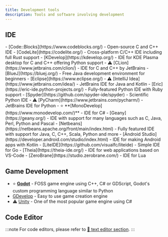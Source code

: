 ```yaml
---
title: Development tools
description: Tools and software involving development
---
```



## IDE

<Tabs>
    <TabItem label="C/C++">
        - [Code::Blocks](https://www.codeblocks.org/) - Open-source C and C++ IDE
        - [CodeLite](https://codelite.org/) - Cross-platform C/C++ IDE including full Rust support
        - [KDevelop](https://kdevelop.org/) - IDE for KDE Plasma desktop for C and C++ offering Python support
        - ⚠️ [CLion](https://www.jetbrains.com/clion/) - IDE for C and C++ by JetBrains
    </TabItem>
    <TabItem label="Java">
        - [BlueJ](https://bluej.org/) - Free Java development environment for beginners
        - [Eclipse](https://www.eclipse.org/)
        - ⚠️ [IntelliJ Idea](https://www.jetbrains.com/idea/) - JetBrains IDE for Java and Kotlin
    </TabItem>
    <TabItem label="Python">
        - [Eric](https://eric-ide.python-projects.org/) - Fully-featured Python IDE with Ruby support
        - [Spyder](https://github.com/spyder-ide/spyder) - Scientific Python IDE
        - ⚠️ [PyCharm](https://www.jetbrains.com/pycharm/) - JetBrains IDE for Python
    </TabItem>
    <TabItem label="Other">
        - ⭐ **[MonoDevelop](https://www.monodevelop.com/)** - IDE for C#
        - [Geany](https://geany.org/) - IDE with support for many languages such as C, Java, Perl, Python and Pascal
        - [Netbeans](https://netbeans.apache.org/front/main/index.html) - Fully featured IDE with support for Java, C, C++, Scala, Python and more
        - [Android Studio](https://developer.android.com/studio/index.html) - IDE for making Android apps with Kotlin
        - [LiteIDE](https://github.com/visualfc/liteide) - Simple IDE for Go
        - [Theia](https://theia-ide.org/) - IDE for web applications based on VS-Code
        - [ZeroBrane](https://studio.zerobrane.com/) - IDE for Lua
    </TabItem>
</Tabs>

## Game Development

- ⭐ **[Godot](https://godotengine.org/)** - FOSS game engine using C++, C# or GDScript, Godot's custom programming language similar to Python
- [GDevelop](https://gdevelop.io/) - Easy to use game creation engine
- ⚠️ [Unity](https://unity.com/) - One of the most popular game engine using C#

## Code Editor

:::note
For code editors, please refer to [🔗 text editor section](../guides/system#text-editors).
:::
